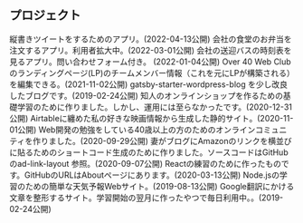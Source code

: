 ## プロジェクト
<ProjectCard title="たてツイート" link="https://tate-tweet.netlify.app/" bg="linear-gradient(to right, rgb(212, 20, 90) 0%, rgb(251, 176, 59) 100%)">
縦書きツイートをするためのアプリ。(2022-04-13公開)
</ProjectCard>

<ProjectCard title="今日のお弁当" link="https://github.com/pitang1965/todays-lunch" bg="linear-gradient(to right, rgb(102, 45, 140) 0%, rgb(237, 30, 121) 100%)">
会社の食堂のお弁当を注文するアプリ。利用者拡大中。(2022-03-01公開)
</ProjectCard>

<ProjectCard title="バス時刻表" link="https://github.com/pitang1965/bus-timetable" bg="linear-gradient(to right, rgb(0, 146, 69) 0%, rgb(252, 238, 33) 100%)">
会社の送迎バスの時刻表を見るアプリ。問い合わせフォーム付き。 (2022-01-04公開)
</ProjectCard>

<ProjectCard title="Over  40 Web Clubのメンバー専用アプリ" link="https://github.com/pitang1965/vite-airtable-over40" bg="linear-gradient(to right, rgb(213, 133, 255) 0%, rgb(0, 255, 238) 100%)">
Over 40 Web Clubのランディングページ(LP)のチームメンバー情報（これを元にLPが構築される）を編集できる。(2021-11-02公開)
</ProjectCard>

<ProjectCard title="ヘッドレスWordPressブログ" link="https://blog.pitang1965.com/" bg="linear-gradient(to right, rgb(212, 20, 90) 0%, rgb(251, 176, 59) 100%)">
gatsby-starter-wordpress-blog を少し改良したブログです。(2019-02-24公開)
</ProjectCard>

<ProjectCard title="Gatsby + Shopify" link="https://over40webshop.netlify.app/" bg="linear-gradient(to right, rgb(102, 45, 140) 0%, rgb(237, 30, 121) 100%)">
知人のオンラインショップを作るための基礎学習のために作りました。しかし、運用には至らなかったです。(2020-12-31公開)
</ProjectCard>

<ProjectCard title="ピータン映画" link="https://github.com/pitang1965/pitang-movie-list#airtable-listing-theme-for-gatsby" bg="linear-gradient(to right, rgb(0, 146, 69) 0%, rgb(252, 238, 33) 100%)">
Airtableに纏めた私の好きな映画情報から生成した静的サイト。(2020-11-01公開)
</ProjectCard>

<ProjectCard title="Over 40 Web Club" link="https://over40web.club" bg="linear-gradient(to right, rgb(213, 133, 255) 0%, rgb(0, 255, 238) 100%)">
Web開発の勉強をしている40歳以上の方のためのオンラインコミュニティを作りました。(2020-09-29公開)
</ProjectCard>

<ProjectCard title="広告リンクのレイアウト" link="https://ad-link-layout.netlify.app/" bg="linear-gradient(to right, rgb(212, 20, 90) 0%, rgb(251, 176, 59) 100%)">
妻がブログにAmazonのリンクを横並びに貼るためのショートコード生成のために作りました。ソースコードはGitHubのad-link-layout 参照。(2020-09-07公開)
</ProjectCard>

<ProjectCard title="ぴえん文字" link="https://pien-moji-by-pitang1965.netlify.app/" bg="linear-gradient(to right, rgb(102, 45, 140) 0%, rgb(237, 30, 121) 100%)">
Reactの練習のために作ったものです。GitHubのURLはAboutページにあります。(2020-03-13公開)
</ProjectCard>

<ProjectCard title="Node.jsによる天気予報Webサイト" link="https://github.com/pitang1965/node-weather-website2" bg="linear-gradient(to right, rgb(0, 146, 69) 0%, rgb(252, 238, 33) 100%)">
Node.jsの学習のための簡単な天気予報Webサイト。(2019-08-13公開)
</ProjectCard>

<ProjectCard title="Line-Break-Formatter" link="https://github.com/pitang1965/LineBreakFormatter#linebreakformatter" bg="linear-gradient(to right, rgb(213, 133, 255) 0%, rgb(0, 255, 238) 100%)">
Google翻訳にかける文章を整形するサイト。学習開始の翌月に作ったやつで毎日利用中。。(2019-02-24公開)
</ProjectCard>